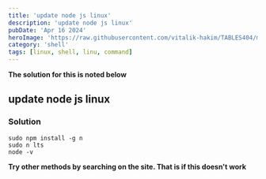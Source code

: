```yaml
---
title: 'update node js linux'
description: 'update node js linux'
pubDate: 'Apr 16 2024'
heroImage: 'https://raw.githubusercontent.com/vitalik-hakim/TABLES404/main/error_b/SHELL.jpg'
category: 'shell'
tags: [linux, shell, linu, command]
---
```


**The solution for this is noted below**

## update node js linux

### Solution

```shell
sudo npm install -g n
sudo n lts
node -v
```

**Try other methods by searching on the site. That is if this doesn't work**
